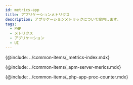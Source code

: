 ```yaml
---
id: metrics-app
title: アプリケーションメトリクス
description: アプリケーションメトリックについて案内します。
tags:
  - PHP
  - メトリクス
  - アプリケーション
  - UI
---
```



{@include: ../common-items/_metrics-index.mdx}  

{@include: ../common-items/_apm-server-merics.mdx}

{@include: ../common-items/_php-app-proc-counter.mdx} 
